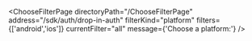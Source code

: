 


<ChooseFilterPage
    directoryPath="/ChooseFilterPage"
    address="/sdk/auth/drop-in-auth"
    filterKind="platform"
    filters={['android','ios']}
    currentFilter="all"
    message={'Choose a platform:'}
/>
